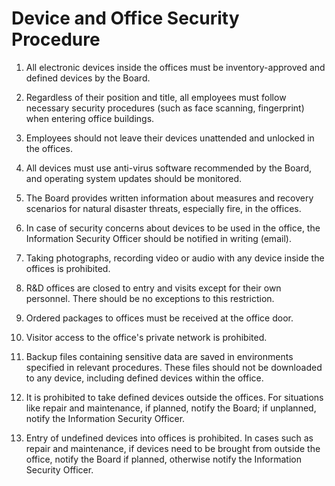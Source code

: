# Device and Office Security Procedure

1. All electronic devices inside the offices must be inventory-approved and defined devices by the Board.

2. Regardless of their position and title, all employees must follow necessary security procedures (such as face scanning, fingerprint) when entering office buildings.

3. Employees should not leave their devices unattended and unlocked in the offices.

4. All devices must use anti-virus software recommended by the Board, and operating system updates should be monitored.

5. The Board provides written information about measures and recovery scenarios for natural disaster threats, especially fire, in the offices.

6. In case of security concerns about devices to be used in the office, the Information Security Officer should be notified in writing (email).

7. Taking photographs, recording video or audio with any device inside the offices is prohibited.

8. R&D offices are closed to entry and visits except for their own personnel. There should be no exceptions to this restriction.

9. Ordered packages to offices must be received at the office door.

10. Visitor access to the office's private network is prohibited.

11. Backup files containing sensitive data are saved in environments specified in relevant procedures. These files should not be downloaded to any device, including defined devices within the office.

12. It is prohibited to take defined devices outside the offices. For situations like repair and maintenance, if planned, notify the Board; if unplanned, notify the Information Security Officer.

13. Entry of undefined devices into offices is prohibited. In cases such as repair and maintenance, if devices need to be brought from outside the office, notify the Board if planned, otherwise notify the Information Security Officer.